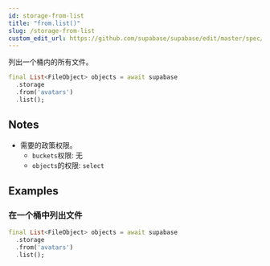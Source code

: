 ```yaml
---
id: storage-from-list
title: "from.list()"
slug: /storage-from-list
custom_edit_url: https://github.com/supabase/supabase/edit/master/spec/supabase_dart_v1.yml
---
```


列出一个桶内的所有文件。


```dart
final List<FileObject> objects = await supabase
  .storage
  .from('avatars')
  .list();
```






## Notes

- 需要的政策权限。
  - `buckets`权限: 无 
  - `objects`的权限: `select`










## Examples

### 在一个桶中列出文件



```dart
final List<FileObject> objects = await supabase
  .storage
  .from('avatars')
  .list();
```